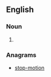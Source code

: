 ==English==

===Noun===
{{head|en|noun plural form}}

# {{plural of|moot point|lang=en}}

===Anagrams===
* [[stop-motion#English|stop-motion]]